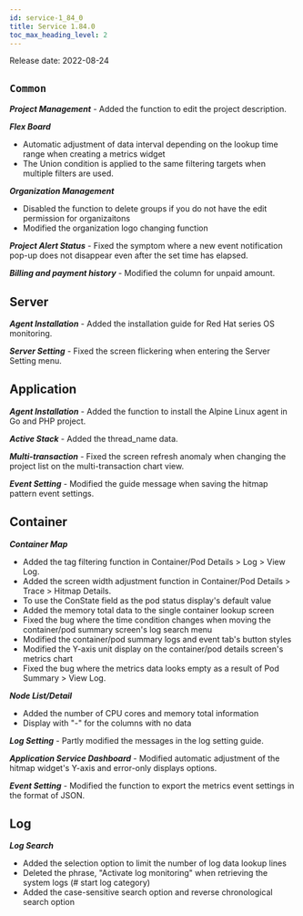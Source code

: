 ```yaml
---
id: service-1_84_0
title: Service 1.84.0
toc_max_heading_level: 2
---
```



Release date: 2022-08-24

## `Common`

**_Project Management_** - Added the function to edit the project description.

**_Flex Board_**

-   Automatic adjustment of data interval depending on the lookup time range when creating a metrics widget
-   The Union condition is applied to the same filtering targets when multiple filters are used.

**_Organization Management_**

-   Disabled the function to delete groups if you do not have the edit permission for organizaitons
-   Modified the organization logo changing function

**_Project Alert Status_** - Fixed the symptom where a new event notification pop-up does not disappear even after the set time has elapsed.

**_Billing and payment history_** - Modified the column for unpaid amount.

## Server

**_Agent Installation_** - Added the installation guide for Red Hat series OS monitoring.

**_Server Setting_** - Fixed the screen flickering when entering the Server Setting menu.

## Application

**_Agent Installation_** - Added the function to install the Alpine Linux agent in Go and PHP project.

**_Active Stack_** - Added the thread_name data.

**_Multi-transaction_** - Fixed the screen refresh anomaly when changing the project list on the multi-transaction chart view.

**_Event Setting_** - Modified the guide message when saving the hitmap pattern event settings.

## Container

**_Container Map_**

-   Added the tag filtering function in Container/Pod Details > Log > View Log.
-   Added the screen width adjustment function in Container/Pod Details > Trace > Hitmap Details.
-   To use the ConState field as the pod status display's default value
-   Added the memory total data to the single container lookup screen
-   Fixed the bug where the time condition changes when moving the container/pod summary screen's log search menu
-   Modified the container/pod summary logs and event tab's button styles
-   Modified the Y-axis unit display on the container/pod details screen's metrics chart
-   Fixed the bug where the metrics data looks empty as a result of Pod Summary > View Log.

**_Node List/Detail_** 

-   Added the number of CPU cores and memory total information
-   Display with "-" for the columns with no data

**_Log Setting_** - Partly modified the messages in the log setting guide.

**_Application Service Dashboard_** - Modified automatic adjustment of the hitmap widget's Y-axis and error-only displays options.

**_Event Setting_** - Modified the function to export the metrics event settings in the format of JSON. 

## Log

**_Log Search_**

-   Added the selection option to limit the number of log data lookup lines 
-   Deleted the phrase, "Activate log monitoring" when retrieving the system logs (# start log category)
-   Added the case-sensitive search option and reverse chronological search option
